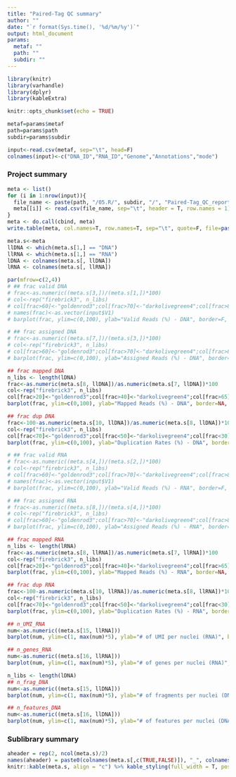 ```yaml
---
title: "Paired-Tag QC summary"
author: ""
date: "`r format(Sys.time(), '%d/%m/%y')`"
output: html_document
params:
  metaf: ""
  path: ""
  subdir: ""
---
```

<style type="text/css">
.main-container {
  max-width: 1800px;
  margin-left: auto;
  margin-right: auto;
}
</style>

```r
library(knitr)
library(varhandle)
library(dplyr)
library(kableExtra)

knitr::opts_chunk$set(echo = TRUE)

metaf=params$metaf
path=params$path
subdir=params$subdir

input<-read.csv(metaf, sep="\t", head=F)
colnames(input)<-c("DNA_ID","RNA_ID","Genome","Annotations","mode")
```

### Project summary

```r
meta <- list()
for (i in 1:nrow(input)){
  file_name <- paste(path, "/05.R/", subdir, "/", "Paired-Tag_QC_reports/QC_Summary_", as.vector(input[i,1]), "_", as.vector(input[i,2]), ".xls", sep="")
  meta[[i]] <- read.csv(file_name, sep="\t", header = T, row.names = 1)
}
meta <- do.call(cbind, meta)
write.table(meta, col.names=T, row.names=T, sep="\t", quote=F, file=paste0(path, "/05.R/", subdir, "/", "Paired-Tag_QC_reports/QC_Summary_metaData_Table.xls"))
```


```r
meta.s<-meta
llDNA <- which(meta.s[1,] == "DNA")
llRNA <- which(meta.s[1,] == "RNA")
lDNA <- colnames(meta.s[, llDNA])
lRNA <- colnames(meta.s[, llRNA])

par(mfrow=c(2,4))
# ## frac valid DNA
# frac<-as.numeric((meta.s[3,])/(meta.s[1,])*100)
# col<-rep("firebrick3", n_libs)
# col[frac>60]<-"goldenrod3";col[frac>70]<-"darkolivegreen4";col[frac>80]<-"forestgreen";col[frac>90]<-"deepskyblue3"
# names(frac)<-as.vector(input$V1)
# barplot(frac, ylim=c(0,100), ylab="Valid Reads (%) - DNA", border=F, col=col, main="Fraction of Valid Reads DNA", las=2, names.arg=as.vector(input$DNA_ID))

# ## frac assigned DNA
# frac<-as.numeric((meta.s[7,])/(meta.s[3,])*100)
# col<-rep("firebrick3", n_libs)
# col[frac>60]<-"goldenrod3";col[frac>70]<-"darkolivegreen4";col[frac>80]<-"forestgreen";col[frac>90]<-"deepskyblue3"
# barplot(frac, ylim=c(0,100), ylab="Assigned Reads (%) - DNA", border=NA, col=col, main="Fraction of Assigned Reads DNA", las=2, names.arg=as.vector(input$DNA_ID))

## frac mapped DNA
n_libs <- length(lDNA)
frac<-as.numeric(meta.s[8, llDNA])/as.numeric(meta.s[7, llDNA])*100
col<-rep("firebrick3", n_libs)
col[frac>20]<-"goldenrod3";col[frac>40]<-"darkolivegreen4";col[frac>65]<-"forestgreen";col[frac>80]<-"deepskyblue3"
barplot(frac, ylim=c(0,100), ylab="Mapped Reads (%) - DNA", border=NA, col=col, main="Fraction of Mapped Reads DNA", las=2, names.arg=as.vector(lDNA))

## frac dup DNA
frac<-100-as.numeric(meta.s[10, llDNA])/as.numeric(meta.s[8, llDNA])*100
col<-rep("firebrick3", n_libs)
col[frac<70]<-"goldenrod3";col[frac<50]<-"darkolivegreen4";col[frac<30]<-"forestgreen";col[frac<10]<-"deepskyblue3"
barplot(frac, ylim=c(0,100), ylab="Duplication Rates (%) - DNA", border=NA, col=col, main="Duplication Rates DNA", las=2, names.arg=as.vector(lDNA))

# ## frac valid RNA
# frac<-as.numeric((meta.s[4,])/(meta.s[2,])*100)
# col<-rep("firebrick3", n_libs)
# col[frac>60]<-"goldenrod3";col[frac>70]<-"darkolivegreen4";col[frac>80]<-"forestgreen";col[frac>90]<-"deepskyblue3"
# names(frac)<-as.vector(input$V1)
# barplot(frac, ylim=c(0,100), ylab="Valid Reads (%) - RNA", border=F, col=col, main="Fraction of Valid Reads RNA", las=2, names.arg=as.vector(input$RNA_ID))

# ## frac assigned RNA
# frac<-as.numeric((meta.s[8,])/(meta.s[4,])*100)
# col<-rep("firebrick3", n_libs)
# col[frac>60]<-"goldenrod3";col[frac>70]<-"darkolivegreen4";col[frac>80]<-"forestgreen";col[frac>90]<-"deepskyblue3"
# barplot(frac, ylim=c(0,100), ylab="Assigned Reads (%) - RNA", border=NA, col=col, main="Fraction of Assigned Reads RNA", las=2, names.arg=as.vector(input$RNA_ID))

## frac mapped RNA
n_libs <- length(lRNA)
frac<-as.numeric(meta.s[8, llRNA])/as.numeric(meta.s[7, llRNA])*100
col<-rep("firebrick3", n_libs)
col[frac>20]<-"goldenrod3";col[frac>40]<-"darkolivegreen4";col[frac>65]<-"forestgreen";col[frac>80]<-"deepskyblue3"
barplot(frac, ylim=c(0,100), ylab="Mapped Reads (%) - RNA", border=NA, col=col, main="Fraction of Mapped Reads RNA", las=2, names.arg=as.vector(lRNA))

## frac dup RNA
frac<-100-as.numeric(meta.s[10, llRNA])/as.numeric(meta.s[8, llRNA])*100
col<-rep("firebrick3", n_libs)
col[frac<70]<-"goldenrod3";col[frac<50]<-"darkolivegreen4";col[frac<30]<-"forestgreen";col[frac<10]<-"deepskyblue3"
barplot(frac, ylim=c(0,100), ylab="Duplication Rates (%) - RNA", border=NA, col=col, main="Duplication Rates RNA", las=2, names.arg=as.vector(lRNA))

## n_UMI_RNA
num<-as.numeric((meta.s[15, llRNA]))
barplot(num, ylim=c(1, max(num)*5), ylab="# of UMI per nuclei (RNA)", border=NA, col="grey", main="# of UMI (RNA)", las=2, names.arg=as.vector(lRNA), log="y")

## n_genes_RNA
num<-as.numeric((meta.s[16, llRNA]))
barplot(num, ylim=c(1, max(num)*5), ylab="# of genes per nuclei (RNA)", border=NA, col="grey", main="# of genes (RNA)", las=2, names.arg=as.vector(lRNA), log="y")

n_libs <- length(lDNA)
## n_frag_DNA
num<-as.numeric((meta.s[15, llDNA]))
barplot(num, ylim=c(1, max(num)*5), ylab="# of fragments per nuclei (DNA)", border=NA, col="grey", main="# of fragments (DNA)", las=2, names.arg=as.vector(lDNA), log="y")

## n_features_DNA
num<-as.numeric((meta.s[16, llDNA]))
barplot(num, ylim=c(1, max(num)*5), ylab="# of features per nuclei (DNA)", border=NA, col="grey", main="# of features (DNA)", las=2, names.arg=as.vector(lDNA), log="y")

```

### Sublibrary summary

```r
aheader = rep(2, ncol(meta.s)/2)
names(aheader) = paste0(colnames(meta.s[,c(TRUE,FALSE)]), "_", colnames(meta.s[,!c(TRUE,FALSE)]))
knitr::kable(meta.s, align = "c") %>% kable_styling(full_width = T, position = "left") %>% add_header_above(header = c(" " = 1, aheader), bold = T)
```

